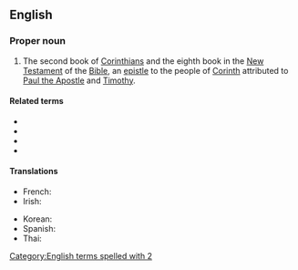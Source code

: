 {{book of the Bible|Second Epistle to the Corinthians}}
==English==

===Proper noun===
{{en-proper noun}}

# {{lb|en|biblical}} The second book of [[Corinthians]] and the eighth book in the [[New Testament]] of the [[Bible]], an [[epistle]] to the people of [[w:Corinth|Corinth]] attributed to [[w:Paul the Apostle|Paul the Apostle]] and [[w:Timothy|Timothy]].

====Related terms====
* {{l|en|Cor.}}
* {{l|en|1 Cor.}}
* {{l|en|1 Corinthians}}
* {{l|en|2 Cor.}}

====Translations====
{{trans-top|book of the New Testament}}
* French: {{t|fr|2 Corinthiens}}
* Irish: {{t|ga|2 Corantaigh|m-p}}
{{trans-mid}}
* Korean: {{t|ko|고린도후서|tr=gorindo huseo}} {{qualifier|개신교}}
* Spanish: {{t|es|2 Corintios|m-p}}
* Thai: {{t|th|๒ โครินธ์}}
{{trans-bottom}}

[[Category:English terms spelled with 2]]